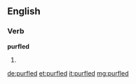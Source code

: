 ==English==

===Verb===
'''purfled'''

# {{en-past of|purfle}}

[[de:purfled]]
[[et:purfled]]
[[it:purfled]]
[[mg:purfled]]